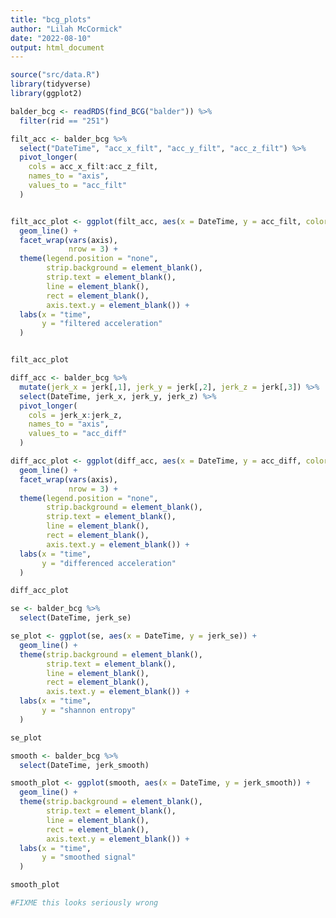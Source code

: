```yaml
---
title: "bcg_plots"
author: "Lilah McCormick"
date: "2022-08-10"
output: html_document
---
```


```r
source("src/data.R")
library(tidyverse)
library(ggplot2)
```

```r
balder_bcg <- readRDS(find_BCG("balder")) %>% 
  filter(rid == "251") 
```

```r
filt_acc <- balder_bcg %>% 
  select("DateTime", "acc_x_filt", "acc_y_filt", "acc_z_filt") %>% 
  pivot_longer(
    cols = acc_x_filt:acc_z_filt, 
    names_to = "axis",
    values_to = "acc_filt"
  )


filt_acc_plot <- ggplot(filt_acc, aes(x = DateTime, y = acc_filt, color = axis)) +
  geom_line() +
  facet_wrap(vars(axis), 
             nrow = 3) +
  theme(legend.position = "none",
        strip.background = element_blank(),
        strip.text = element_blank(),
        line = element_blank(), 
        rect = element_blank(), 
        axis.text.y = element_blank()) + 
  labs(x = "time",
       y = "filtered acceleration"
  )


filt_acc_plot
```

```r
diff_acc <- balder_bcg %>% 
  mutate(jerk_x = jerk[,1], jerk_y = jerk[,2], jerk_z = jerk[,3]) %>% 
  select(DateTime, jerk_x, jerk_y, jerk_z) %>% 
  pivot_longer(
    cols = jerk_x:jerk_z, 
    names_to = "axis",
    values_to = "acc_diff"
  )

diff_acc_plot <- ggplot(diff_acc, aes(x = DateTime, y = acc_diff, color = axis)) +
  geom_line() +
  facet_wrap(vars(axis), 
             nrow = 3) +
  theme(legend.position = "none",
        strip.background = element_blank(),
        strip.text = element_blank(),
        line = element_blank(), 
        rect = element_blank(), 
        axis.text.y = element_blank()) + 
  labs(x = "time",
       y = "differenced acceleration"
  )

diff_acc_plot
```

```r
se <- balder_bcg %>% 
  select(DateTime, jerk_se)

se_plot <- ggplot(se, aes(x = DateTime, y = jerk_se)) +
  geom_line() +
  theme(strip.background = element_blank(),
        strip.text = element_blank(),
        line = element_blank(), 
        rect = element_blank(), 
        axis.text.y = element_blank()) + 
  labs(x = "time",
       y = "shannon entropy"
  )

se_plot
```

```r
smooth <- balder_bcg %>% 
  select(DateTime, jerk_smooth)

smooth_plot <- ggplot(smooth, aes(x = DateTime, y = jerk_smooth)) +
  geom_line() +
  theme(strip.background = element_blank(),
        strip.text = element_blank(),
        line = element_blank(), 
        rect = element_blank(), 
        axis.text.y = element_blank()) + 
  labs(x = "time",
       y = "smoothed signal"
  )

smooth_plot

#FIXME this looks seriously wrong
```

